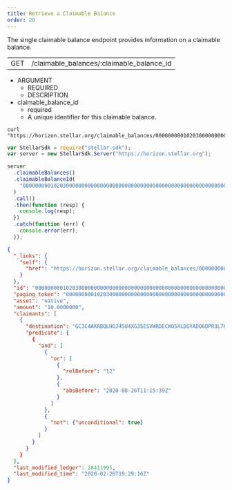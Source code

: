 ```yaml
---
title: Retrieve a Claimable Balance
order: 20
---
```



The single claimable balance endpoint provides information on a claimable balance.

<Endpoint>


|     |                                           |
| --- | ----------------------------------------- |
| GET | /claimable_balances/:claimable_balance_id |

</Endpoint>


<AttributeTable>


- ARGUMENT
  - REQUIRED
  - DESCRIPTION
- claimable_balance_id
  - required
  - A unique identifier for this claimable balance.

</AttributeTable>


<CodeExample title="Example Request">


```curl
curl "https://horizon.stellar.org/claimable_balances/000000000102030000000000000000000000000000000000000000000000000000000000"
```

```js
var StellarSdk = require("stellar-sdk");
var server = new StellarSdk.Server("https://horizon.stellar.org");

server
  .claimableBalances()
  .claimableBalanceId(
    "000000000102030000000000000000000000000000000000000000000000000000000000",
  )
  .call()
  .then(function (resp) {
    console.log(resp);
  })
  .catch(function (err) {
    console.error(err);
  });
```

</CodeExample>


<ExampleResponse title="Example Response">


```json
{
  "_links": {
    "self": {
      "href": "https://horizon.stellar.org/claimable_balances/000000000102030000000000000000000000000000000000000000000000000000000000"
    }
  },
  "id": "000000000102030000000000000000000000000000000000000000000000000000000000",
  "paging_token": "000000000102030000000000000000000000000000000000000000000000000000000000",
  "asset": "native",
  "amount": "10.0000000",
  "claimants": [
    {
      "destination": "GC3C4AKRBQLHOJ45U4XG35ESVWRDECWO5XLDGYADO6DPR3L7KIDVUMML",
      "predicate": {
        {
          "and": [
            {
              "or": [
                {
                  "relBefore": "12"
                },
                {
                  "absBefore": "2020-08-26T11:15:39Z"
                }
              ]
            },
            {
              "not": {"unconditional": true}
            }
          ]
        }
      }
    }
  ],
  "last_modified_ledger": 28411995,
  "last_modified_time": "2020-02-26T19:29:16Z"
}
```

</ExampleResponse>


